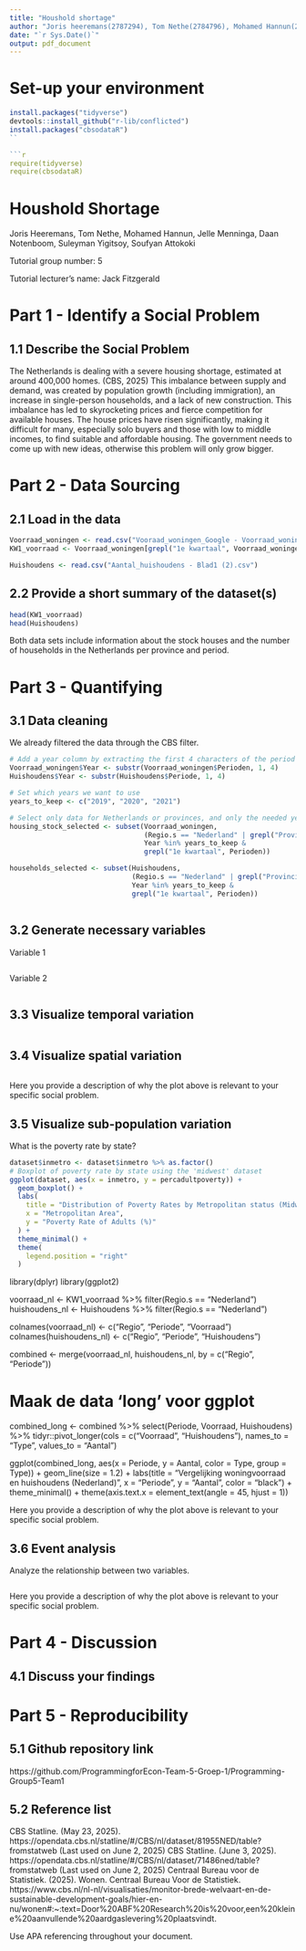 ```yaml
---
title: "Houshold shortage"
author: "Joris heeremans(2787294), Tom Nethe(2784796), Mohamed Hannun(2824390), Jelle Menninga(2864828), Daan Notenboom (2853496), Suleyman Yigitsoy(2861891), Soufyan Attokoki() "
date: "`r Sys.Date()`"
output: pdf_document
---
```


# Set-up your environment

```r
install.packages("tidyverse")
devtools::install_github("r-lib/conflicted")
install.packages("cbsodataR")
``

```r
require(tidyverse)
require(cbsodataR)
```

# Houshold Shortage

Joris Heeremans, Tom Nethe, Mohamed Hannun, Jelle Menninga, Daan Notenboom, Suleyman Yigitsoy, Soufyan Attokoki

Tutorial group number: 5

Tutorial lecturer's name: Jack Fitzgerald

# Part 1 - Identify a Social Problem

## 1.1 Describe the Social Problem

The Netherlands is dealing with a severe housing shortage, estimated at around 400,000 homes. (CBS, 2025) 
This imbalance between supply and demand, was created by population growth (including immigration), an increase in single-person households, 
and a lack of new construction. This imbalance has led to skyrocketing prices and fierce competition for available houses. 
The house prices have risen significantly, making it difficult for many, especially solo buyers and those with low to middle incomes, 
to find suitable and affordable housing. The government needs to come up with new ideas, otherwise this problem will only grow bigger.



# Part 2 - Data Sourcing

## 2.1 Load in the data


```r
Voorraad_woningen <- read.csv("Vooraad_woningen_Google - Voorraad_woningen.csv")
KW1_voorraad <- Voorraad_woningen[grepl("1e kwartaal", Voorraad_woningen$Perioden), ]

Huishoudens <- read.csv("Aantal_huishoudens - Blad1 (2).csv")

```


## 2.2 Provide a short summary of the dataset(s)

```r
head(KW1_voorraad)
head(Huishoudens)
```

Both data sets include information about the stock houses and the number of households in the Netherlands per province and period. 


# Part 3 - Quantifying

## 3.1 Data cleaning

We already filtered the data through the CBS filter.  
```r


# Add a year column by extracting the first 4 characters of the period column
Voorraad_woningen$Year <- substr(Voorraad_woningen$Perioden, 1, 4)
Huishoudens$Year <- substr(Huishoudens$Periode, 1, 4)

# Set which years we want to use
years_to_keep <- c("2019", "2020", "2021")

# Select only data for Netherlands or provinces, and only the needed years, only first quarter
housing_stock_selected <- subset(Voorraad_woningen,
                                 (Regio.s == "Nederland" | grepl("Provincie", Regio.s)) &
                                 Year %in% years_to_keep &
                                 grepl("1e kwartaal", Perioden))

households_selected <- subset(Huishoudens,
                              (Regio.s == "Nederland" | grepl("Provincie", Regio.s)) &
                              Year %in% years_to_keep &
                              grepl("1e kwartaal", Perioden))



```

## 3.2 Generate necessary variables

Variable 1

```r

```

Variable 2

```r

```

## 3.3 Visualize temporal variation

```r

```

## 3.4 Visualize spatial variation

```r

```

Here you provide a description of why the plot above is relevant to your specific social problem.

## 3.5 Visualize sub-population variation

What is the poverty rate by state?

```r
dataset$inmetro <- dataset$inmetro %>% as.factor()
# Boxplot of poverty rate by state using the 'midwest' dataset
ggplot(dataset, aes(x = inmetro, y = percadultpoverty)) +
  geom_boxplot() +
  labs(
    title = "Distribution of Poverty Rates by Metropolitan status (Midwest counties)",
    x = "Metropolitan Area",
    y = "Poverty Rate of Adults (%)"
  ) +
  theme_minimal() +
  theme(
    legend.position = "right"
  )
```
library(dplyr)
library(ggplot2)

voorraad_nl <- KW1_voorraad %>% filter(Regio.s == "Nederland")
huishoudens_nl <- Huishoudens %>% filter(Regio.s == "Nederland")

colnames(voorraad_nl) <- c("Regio", "Periode", "Voorraad")
colnames(huishoudens_nl) <- c("Regio", "Periode", "Huishoudens")


combined <- merge(voorraad_nl, huishoudens_nl, by = c("Regio", "Periode"))

# Maak de data 'long' voor ggplot
combined_long <- combined %>%
  select(Periode, Voorraad, Huishoudens) %>%
  tidyr::pivot_longer(cols = c("Voorraad", "Huishoudens"),
                      names_to = "Type",
                      values_to = "Aantal")

ggplot(combined_long, aes(x = Periode, y = Aantal, color = Type, group = Type)) +
  geom_line(size = 1.2) +
  labs(title = "Vergelijking woningvoorraad en huishoudens (Nederland)",
       x = "Periode", y = "Aantal", color = "black") +
  theme_minimal() +
  theme(axis.text.x = element_text(angle = 45, hjust = 1))

Here you provide a description of why the plot above is relevant to your specific social problem.

## 3.6 Event analysis

Analyze the relationship between two variables.

```r

```

Here you provide a description of why the plot above is relevant to your specific social problem.

# Part 4 - Discussion

## 4.1 Discuss your findings

# Part 5 - Reproducibility

## 5.1 Github repository link

https://github.com/ProgrammingforEcon-Team-5-Groep-1/Programming-Group5-Team1

## 5.2 Reference list
CBS Statline. (May 23, 2025). https://opendata.cbs.nl/statline/#/CBS/nl/dataset/81955NED/table?fromstatweb (Last used on June 2, 2025)
CBS Statline. (June 3, 2025). https://opendata.cbs.nl/statline/#/CBS/nl/dataset/71486ned/table?fromstatweb (Last used on June 2, 2025)
Centraal Bureau voor de Statistiek. (2025). Wonen. Centraal Bureau Voor de Statistiek. https://www.cbs.nl/nl-nl/visualisaties/monitor-brede-welvaart-en-de-sustainable-development-goals/hier-en-nu/wonen#:~:text=Door%20ABF%20Research%20is%20voor,een%20kleine%20aanvullende%20aardgaslevering%20plaatsvindt.


Use APA referencing throughout your document.
